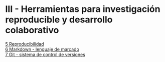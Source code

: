 # III - Herramientas para investigación reproducible y desarrollo colaborativo {.unnumbered}

[5 Reproducibilidad](05-reproducibilidad.qmd)  
[6 Markdown - lenguaje de marcado](06-markdown.qmd)  
[7 Git - sistema de control de versiones](07-git.qmd)  
